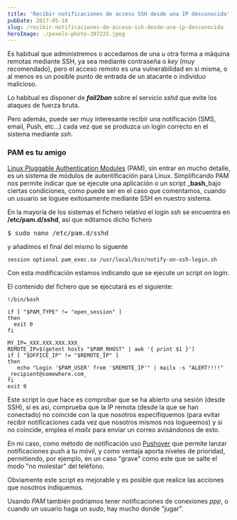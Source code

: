 ```yaml
---
title: 'Recibir notificaciones de acceso SSH desde una IP desconocida'
pubDate: 2017-05-18
slug: /recibir-notificaciones-de-acceso-ssh-desde-una-ip-desconocida
heroImage: ./pexels-photo-397225.jpeg
---
```


Es habitual que administremos o accedamos de una u otra forma a máquina remotas mediante SSH, ya sea mediante contraseña o *key* (muy recomendado), pero el acceso remoto es una vulnerabilidad en si misma, o al menos es un posible punto de entrada de un atacante o individuo malicioso.

Lo habitual es disponer de **_fail2ban_** sobre el servicio *sshd* que evite los ataques de fuerza bruta.

Pero además, puede ser muy interesante recibir una notificación (SMS, email, Push, etc...) cada vez que se produzca un login correcto en el sistema mediante *ssh*.

### PAM es tu amigo

[Linux Pluggable Authentication Modules](https://en.wikipedia.org/wiki/Linux_PAM) (PAM), sin entrar en mucho detalle, es un sistema de módulos de autentificación para Linux. Simplificando PAM nos permite indicar que se ejecute una aplicación o un script \_**bash**\_bajo ciertas condiciones, como puede ser en el caso que comentamos, cuando un usuario se loguee exitosamente mediante SSH en nuestro sistema.

En la mayoría de los sistemas el fichero relativo el login ssh se encuentra en **/etc/pam.d/sshd**, así que editamos dicho fichero

<pre>$ sudo nano /etc/pam.d/sshd</pre>

y añadimos el final del mismo lo siguente

`session optional pam_exec.so /usr/local/bin/notify-on-ssh-login.sh`

Con esta modificación estamos indicando que se ejecute un script *on login*.

El contenido del fichero que se ejecutará es el siguiente:

```
!/bin/bash

if [ "$PAM_TYPE" != "open_session" ]
then
  exit 0
fi

MY_IP=_XXX.XXX.XXX.XXX_
REMOTE_IP=$(getent hosts "$PAM_RHOST" | awk '{ print $1 }')
if [ "$OFFICE_IP" != "$REMOTE_IP" ]
then
   echo "Login '$PAM_USER' from '$REMOTE_IP'" | mailx -s "ALERT!!!!" _recipient@somewhere.com_
fi
exit 0

```

Este script lo que hace es comprobar que se ha abierto una sesión (desde SSH), si es asi, comprueba que la IP remota (desde la que se han conectado) no coincide con la que nosotros especifiquemos (para evitar recibir notificaciones cada vez que nosotros mismos nos logueemos) y si no coincide, emplea el *mailx* para enviar un correo avisándonos de esto.

En mi caso, como método de notificación uso [Pushover](https://pushover.net/) que permite lanzar notificaciones push a tu móvil, y como ventaja aporta niveles de prioridad, permitiendo, por ejemplo, en un caso "grave" como este que se salte el modo "no molestar" del teléfono.

Obviamente este script es mejorable y es posible que realice las acciones que nosotros indiquemos.

Usando *PAM* también podríamos tener notificaciones de conexiones *ppp*, o cuando un usuario haga un *sudo*, hay mucho donde "jugar".
